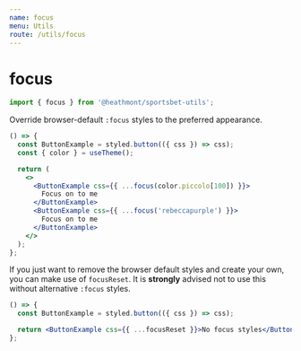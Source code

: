 ```yaml
---
name: focus
menu: Utils
route: /utils/focus
---
```


# focus

```js
import { focus } from '@heathmont/sportsbet-utils';
```

Override browser-default `:focus` styles to the preferred appearance.

```jsx react-live
() => {
  const ButtonExample = styled.button(({ css }) => css);
  const { color } = useTheme();

  return (
    <>
      <ButtonExample css={{ ...focus(color.piccolo[100]) }}>
        Focus on to me
      </ButtonExample>
      <ButtonExample css={{ ...focus('rebeccapurple') }}>
        Focus on to me
      </ButtonExample>
    </>
  );
};
```

If you just want to remove the browser default styles and create your own, you
can make use of `focusReset`. It is **strongly** advised not to use this without
alternative `:focus` styles.

```jsx react-live
() => {
  const ButtonExample = styled.button(({ css }) => css);

  return <ButtonExample css={{ ...focusReset }}>No focus styles</ButtonExample>;
};
```
